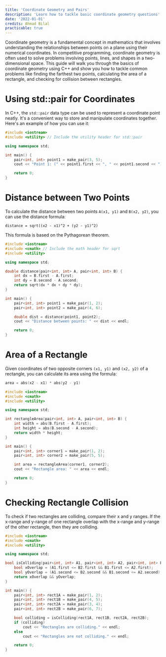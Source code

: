 ```yaml
---
title: 'Coordinate Geometry and Pairs'
description: 'Learn how to tackle basic coordinate geometry questions'
date: '2022-01-01'
credits: Ahmad Bilal
practicable: true
---
```


Coordinate geometry is a fundamental concept in mathematics that involves understanding the relationships between points on a plane using their numerical coordinates. In competitive programming, coordinate geometry is often used to solve problems involving points, lines, and shapes in a two-dimensional space. This guide will walk you through the basics of coordinate geometry using C++ and show you how to tackle common problems like finding the farthest two points, calculating the area of a rectangle, and checking for collision between rectangles.


# Using std::pair for Coordinates

In C++, the `std::pair` data type can be used to represent a coordinate point neatly. It's a convenient way to store and manipulate coordinates together. Here's an example of how you can use it:

```cpp
#include <iostream>
#include <utility> // Include the utility header for std::pair

using namespace std;

int main() {
    pair<int, int> point1 = make_pair(3, 5);
    cout << "Point 1: (" << point1.first << ", " << point1.second << ")" << endl;

    return 0;
}
```

# Distance between Two Points

To calculate the distance between two points `A(x1, y1)` and `B(x2, y2)`, you can use the distance formula:

```text
distance = sqrt((x2 - x1)^2 + (y2 - y1)^2)
```

This formula is based on the Pythagorean theorem.

```cpp
#include <iostream>
#include <cmath> // Include the math header for sqrt
#include <utility>

using namespace std;

double distance(pair<int, int> A, pair<int, int> B) {
    int dx = B.first - A.first;
    int dy = B.second - A.second;
    return sqrt(dx * dx + dy * dy);
}

int main() {
    pair<int, int> point1 = make_pair(1, 2);
    pair<int, int> point2 = make_pair(4, 6);

    double dist = distance(point1, point2);
    cout << "Distance between points: " << dist << endl;

    return 0;
}
```


# Area of a Rectangle

Given coordinates of two opposite corners `(x1, y1)` and `(x2, y2)` of a rectangle, you can calculate its area using the formula:

```cpp
area = abs(x2 - x1) * abs(y2 - y1)
```

```cpp
#include <iostream>
#include <cmath>
#include <utility>

using namespace std;

int rectangleArea(pair<int, int> A, pair<int, int> B) {
    int width = abs(B.first - A.first);
    int height = abs(B.second - A.second);
    return width * height;
}

int main() {
    pair<int, int> corner1 = make_pair(1, 2);
    pair<int, int> corner2 = make_pair(5, 5);

    int area = rectangleArea(corner1, corner2);
    cout << "Rectangle area: " << area << endl;

    return 0;
}
```

# Checking Rectangle Collision

To check if two rectangles are colliding, compare their x and y ranges. If the x-range and y-range of one rectangle overlap with the x-range and y-range of the other rectangle, then they are colliding.

```cpp
#include <iostream>
#include <cmath>
#include <utility>

using namespace std;

bool isColliding(pair<int, int> A1, pair<int, int> A2, pair<int, int> B1, pair<int, int> B2) {
    bool xOverlap = (A1.first <= B2.first && B1.first <= A2.first);
    bool yOverlap = (A1.second <= B2.second && B1.second <= A2.second);
    return xOverlap && yOverlap;
}

int main() {
    pair<int, int> rect1A = make_pair(1, 2);
    pair<int, int> rect1B = make_pair(4, 5);
    pair<int, int> rect2A = make_pair(3, 4);
    pair<int, int> rect2B = make_pair(6, 7);

    bool colliding = isColliding(rect1A, rect1B, rect2A, rect2B);
    if (colliding)
        cout << "Rectangles are colliding." << endl;
    else
        cout << "Rectangles are not colliding." << endl;

    return 0;
}
```
